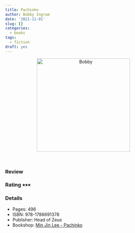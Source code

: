 ```yaml
---
title: Pachinko
author: Bobby Ingram
date: '2021-11-01'
slug: []
categories:
  - books
tags:
  - fiction
draft: yes
---
```


<center>
<img src="Min Jin Lee - Pachinko.jpg" 
alt="Bobby" class="center" height="300">
</center>
<br>

### Review



### Rating &#11089;&#11089;&#11089;

### Details

* Pages: 496
* ISBN: 978-1786691378
* Publisher: Head of Zeus
* Bookshop: [Min Jin Lee - Pachinko](https://uk.bookshop.org/a/9445/9781786691378)

 
